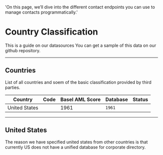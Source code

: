   'On this page, we’ll dive into the different contact endpoints you can use to manage contacts programmatically.'

# Country Classification

This is a guide on our datasources You can get a sample of this data on our github repository.


---
## Countries
List of all countries and soem of the basic classification provided by third parties.
<table class="table-auto">
  <thead>
    <tr>
      <th>Country</th>
      <th>Code</th>
      <th>Basel AML Score</th>
      <th>Database</th>
      <th>Status</th>
    </tr>
  </thead>
  
  <tbody>
    <tr>
      <td>United States</td>
      <td></td>
      <td>1961</td>
      <td><code class="bg-indigo-200 dark:bg-indigo-900">1961</code></td>
    </tr>
  </tbody>
</table>


---
## United States
The reason we have specified united states from other countries is that currently US does not have a unified database for corporate directory.
